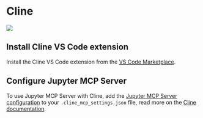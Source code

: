 # Cline

![](https://assets.datalayer.tech/jupyter-mcp/cline.png)

## Install Cline VS Code extension

Install the Cline VS Code extension from the [VS Code Marketplace](https://marketplace.visualstudio.com/items?itemName=saoudrizwan.claude-dev).

## Configure Jupyter MCP Server

To use Jupyter MCP Server with Cline, add the [Jupyter MCP Server configuration](/deployment/jupyter/stdio#2-setup-jupyter-mcp-server) to your `.cline_mcp_settings.json` file, read more on the [Cline documentation](https://marketplace.visualstudio.com/items?itemName=saoudrizwan.claude-dev).
